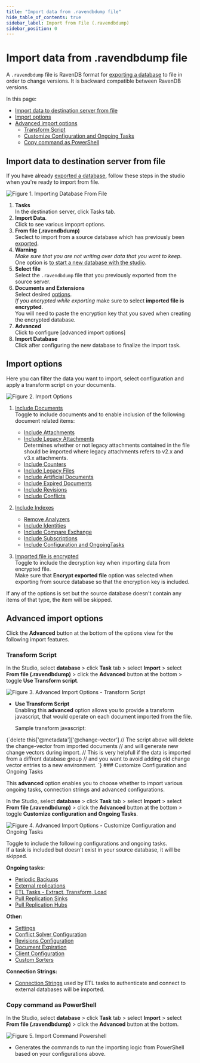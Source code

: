 ```yaml
---
title: "Import data from .ravendbdump file"
hide_table_of_contents: true
sidebar_label: Import from File (.ravendbdump)
sidebar_position: 0
---
```



# Import data from .ravendbdump file

A `.ravendbdump` file is RavenDB format for [exporting a database](../export-database.mdx) to file in order to change versions. It is backward compatible between RavenDB versions.  
  
In this page:

* [Import data to destination server from file](../../../../studio/database/tasks/import-data/import-data-file.mdx#import-data-to-destination-server-from-file)  
* [Import options](../../../../studio/database/tasks/import-data/import-data-file.mdx#import-options)  
* [Advanced import options](../../../../studio/database/tasks/import-data/import-data-file.mdx#advanced-import-options)  
    * [Transform Script](../../../../studio/database/tasks/import-data/import-data-file.mdx#transform-script)  
    * [Customize Configuration and Ongoing Tasks](../../../../studio/database/tasks/import-data/import-data-file.mdx#customize-configuration-and-ongoing-tasks)  
    * [Copy command as PowerShell](../../../../studio/database/tasks/import-data/import-data-file.mdx#copy-command-as-powershell)  



## Import data to destination server from file
  
If you have already [exported a database](../export-database.mdx), follow these steps in the studio when you're ready to import from file.  

![Figure 1. Importing Database From File ](./assets/studio-view-import-fromfile-steps.png)

1. **Tasks**  
   In the destination server, click Tasks tab.  
2. **Import Data**.  
   Click to see various impoprt options.  
3. **From file (.ravendbdump)**  
   Seclect to import from a source database which has previously been [exported](../export-database.mdx).  
4. **Warning**  
   *Make sure that you are not writing over data that you want to keep*.  
   One option is [to start a new database with the studio](https://ravendb.net/docs/article-page/5.2/csharp/studio/database/create-new-database/general-flow).  
5. **Select file**  
   Select the `.ravendbdump` file that you previously exported from the source server.  
6. **Documents and Extensions**  
  Select desired [options](../../tasks/import-data/import-data-file.mdx#import-options).  
  *If you encrypted while exporting* make sure to select **imported file is encrypted**.  
  You will need to paste the encryption key that you saved when creating the encrypted database.  
7. **Advanced**  
   Click to configure [advanced import options]  
8. **Import Database**  
   Click after configuring the new database to finalize the import task.  





## Import options 

Here you can filter the data you want to import, select configuration and apply a transform script on your documents.

![Figure 2. Import Options](./assets/import-from-file-options.png)


1. [Include Documents](../../../../studio/database/documents/document-view.mdx)  
   Toggle to include documents and to enable inclusion of the following document related items:  
    - [Include Attachments](../../../../document-extensions/attachments/what-are-attachments.mdx)  
    - [Include Legacy Attachments](../../../../studio/database/create-new-database/from-legacy-files.mdx)  
     Determines whether or not legacy attachments contained in the file should be imported where legacy attachments refers to v2.x and v3.x attachments.  
    - [Include Counters](../../../../document-extensions/counters/overview.mdx)  
    - [Include Legacy Files](../../../../studio/database/create-new-database/from-legacy-files.mdx)  
    - [Include Artificial Documents](../../../../studio/database/indexes/create-map-reduce-index.mdx#artificial-documents--vs--regular-documents)  
    - [Include Expired Documents](../../../../server/extensions/expiration.mdx)  
    - [Include Revisions](../../../../document-extensions/revisions/overview.mdx)  
    - [Include Conflicts](../../../../client-api/cluster/document-conflicts-in-client-side.mdx)  
       
2. [Include Indexes](../../../../indexes/what-are-indexes.mdx)  
    - [Remove Analyzers](../../../../indexes/using-analyzers.mdx)  
    - [Include Identities](../../../../client-api/document-identifiers/working-with-document-identifiers.mdx)  
    - [Include Compare Exchange](../../../../client-api/operations/compare-exchange/overview.mdx)  
    - [Include Subscriptions](../../../../client-api/data-subscriptions/what-are-data-subscriptions.mdx)  
    - [Include Configuration and OngoingTasks](../../../../studio/database/tasks/import-data/import-from-ravendb.mdx#customize-configuration-and-ongoing-tasks) 
  
  
3. [Imported file is encrypted](../../../../server/security/overview.mdx#encryption)  
 Toggle to include the decryption key when importing data from encrypted file.  
 Make sure that **Encrypt exported file** option was selected when exporting from source database so that the encryption key is included.

 <Admonition type="note" title="Import settings for items that don't exist in source database" id="import-settings-for-items-that-don-t-exist-in-source-database" href="#import-settings-for-items-that-don-t-exist-in-source-database">
If any of the options is set but the source database doesn't contain any items of that type, the item will be skipped.
</Admonition>





## Advanced import options

Click the **Advanced** button at the bottom of the options view for the following import features.

### Transform Script

In the Studio, select **database** &gt; click **Task** tab &gt; select **Import** &gt; select **From file (.ravendbdump)** &gt; click the **Advanced** button at the bottom &gt; toggle **Use Transform script**.  

![Figure 3. Advanced Import Options - Transform Script](./assets/import-from-file-advanced-transform-script.png)

- **Use Transform Script**  
  Enabling this **advanced** option allows you to provide a transform javascript, that would operate on each document imported from the file.  

  Sample transform javascript:  

<TabItem value="javascript" label="javascript">
<CodeBlock language="javascript">
{`delete this['@metadata']['@change-vector']
// The script above will delete the change-vector from imported documents
// and will generate new change vectors during import. 
// This is very helpfull if the data is imported from a diffrent database group
// and you want to avoid adding old change vector entries to a new environment. 
`}
</CodeBlock>
</TabItem>
### Customize Configuration and Ongoing Tasks

This **advanced** option enables you to choose whether to import various ongoing tasks, connection strings and advanced configurations.

In the Studio, select **database** &gt; click **Task** tab &gt; select **Import** &gt; select **From file (.ravendbdump)** &gt; click the **Advanced** button at the bottom &gt; toggle **Customize configuration and Ongoing Tasks**.  

![Figure 4. Advanced Import Options - Customize Configuration and Ongoing Tasks](./assets/import-from-file-advanced-configuration-ongoing-tasks.png)

Toggle to include the following configurations and ongoing tasks.  
If a task is included but doesn't exist in your source database, it will be skipped.  

**Ongoing tasks:**

- [Periodic Backups](../../../../studio/database/tasks/backup-task.mdx)  
- [External replications](../../../../studio/database/tasks/ongoing-tasks/external-replication-task.mdx)  
- [ETL Tasks - Extract, Transform, Load](../../../../server/ongoing-tasks/etl/basics.mdx)  
- [Pull Replication Sinks](../../../../studio/database/tasks/ongoing-tasks/hub-sink-replication/overview.mdx)  
- [Pull Replication Hubs](../../../../studio/database/tasks/ongoing-tasks/hub-sink-replication/overview.mdx)  

**Other:**

- [Settings](../../../../studio/database/settings/database-settings.mdx)  
- [Conflict Solver Configuration](../../../../client-api/operations/server-wide/modify-conflict-solver.mdx)  
- [Revisions Configuration](../../../../document-extensions/revisions/client-api/operations/configure-revisions.mdx)  
- [Document Expiration](../../../../server/extensions/expiration.mdx)  
- [Client Configuration](../../../../studio/server/client-configuration.mdx)  
- [Custom Sorters](../../../../indexes/querying/sorting.mdx#creating-a-custom-sorter)  

**Connection Strings:**

- [Connection Strings](../../../../client-api/operations/maintenance/connection-strings/add-connection-string.mdx) used by ETL tasks to authenticate and connect to external databases will be imported.
### Copy command as PowerShell

In the Studio, select **database** &gt; click **Task** tab &gt; select **Import** &gt; select **From file (.ravendbdump)** &gt; click the **Advanced** button at the bottom.  

![Figure 5. Import Command Powershell](./assets/import-command-powershell.png)

- Generates the commands to run the importing logic from PowerShell based on your configurations above.  


